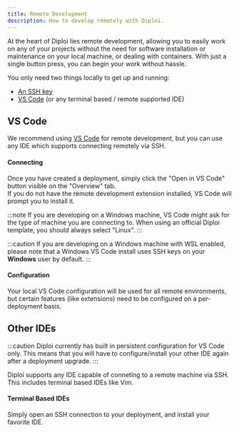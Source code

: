 ```yaml
---
title: Remote Development
description: How to develop remotely with Diploi.
---
```


At the heart of Diploi lies remote development,
allowing you to easily work on any of your projects without the need for software installation or maintenance on your local machine,
or dealing with containers.
With just a single button press, you can begin your work without hassle.

You only need two things locally to get up and running:

- [An SSH key](./add-ssh-key.mdx)
- [VS Code](https://code.visualstudio.com/) (or any terminal based / remote supported IDE)

## VS Code

We recommend using [VS Code](https://code.visualstudio.com/) for remote development, but you can use any IDE which supports connecting remotely via SSH.

#### Connecting

Once you have created a deployment, simply click the "Open in VS Code" button visible on the "Overview" tab.  
If you do not have the remote development extension installed, VS Code will prompt you to install it.

:::note
If you are developing on a Windows machine, VS Code might ask for the type of
machine you are connecting to. When using an official Diploi template, you
should always select "Linux".
:::

:::caution
If you are developing on a Windows machine with WSL enabled, please note that
a Windows VS Code install uses SSH keys on your **Windows** user by default.
:::

#### Configuration

Your local VS Code configuration will be used for all remote environments, but certain features (like extensions) need to be configured on a per-deployment basis.

## Other IDEs

:::caution
Diploi currently has built in persistent configuration for VS Code only. This
means that you will have to configure/install your other IDE again after a
deployment upgrade.
:::

Diploi supports any IDE capable of conneting to a remote machine via SSH. This includes terminal based IDEs like Vim.

#### Terminal Based IDEs

Simply open an SSH connection to your deployment, and install your favorite IDE.
